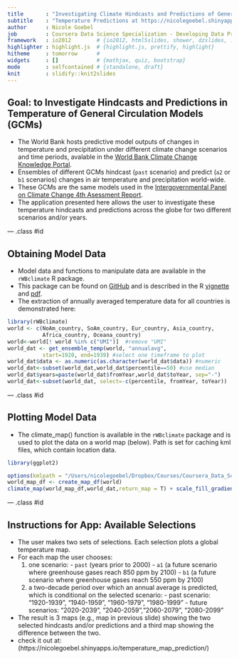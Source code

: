 ```yaml
---
title       : "Investigating Climate Hindcasts and Predictions of General Circulation Models"
subtitle    : "Temperature Predictions at https://nicolegoebel.shinyapps.io/temperature_map_prediction/"
author      : Nicole Goebel
job         : Coursera Data Science Specialization - Developing Data Products
framework   : io2012        # {io2012, html5slides, shower, dzslides, ...}
highlighter : highlight.js  # {highlight.js, prettify, highlight}
hitheme     : tomorrow      # 
widgets     : []            # {mathjax, quiz, bootstrap}
mode        : selfcontained # {standalone, draft}
knit        : slidify::knit2slides
---
```


## Goal: to Investigate Hindcasts and Predictions in Temperature of General Circulation Models (GCMs)

- The World Bank hosts predictive model outputs of changes in temperature and precipitation under different climate change scenarios and time periods, avalable in the [World Bank Climate Change Knowledge Portal](http://sdwebx.worldbank.org/climateportal/index.cfm). 
- Ensembles of different GCMs hindcast (`past` scenario) and predict (`a2` or `b1` scenarios) changes in air temperature and precipitation world-wide.
- These GCMs are the same models used in the [Intergovernmental Panel on Climate Change 4th Asessment Report](http://www.ipcc.ch/publications_and_data/publications_ipcc_fourth_assessment_report_synthesis_report.htm).
- The application presented here allows the user to investigate these temperature hindcasts and predictions across the globe for two different scenarios and/or years.

--- .class #id 

## Obtaining Model Data

- Model data and functions to manipulate data are available in the `rWBclimate` R package.
- This package can be found on [GitHub](http://github.com/ropensci/rWBclimate) and is described in the R [vignette](http://cran.r-project.org/web/packages/rWBclimate/vignettes/rWBclimate.pdf) and [pdf](http://cran.r-project.org/web/packages/rWBclimate/rWBclimate.pdf).
- The extraction of annually averaged temperature data for all countries is demonstrated here:

```r
library(rWBclimate)
world <- c(NoAm_country, SoAm_country, Eur_country, Asia_country, 
           Africa_country, Oceana_country)
world<-world[! world %in% c("UMI")]  #remove "UMI"
world_dat <- get_ensemble_temp(world, "annualavg", 
           start=1920, end=1939) #select one timeframe to plot
world_dat$data <- as.numeric(as.character(world_dat$data)) #numeric
world_dat<-subset(world_dat,world_dat$percentile==50) #use median 
world_dat$years=paste(world_dat$fromYear,world_dat$toYear, sep="-")
world_dat<-subset(world_dat, select=-c(percentile, fromYear, toYear)) 
```

--- .class #id 

## Plotting Model Data
- The climate_map() function is available in the `rWBclimate` package and is used to plot the data on a world map (below). Path is set for caching kml files, which contain location data.
```r
library(ggplot2)
```
```r
options(kmlpath = "/Users/nicolegoebel/Dropbox/Courses/Coursera_Data_Science_2014/DevelopingDataProducts/tempPredict_slidify")
world_map_df <- create_map_df(world)
climate_map(world_map_df,world_dat,return_map = T) + scale_fill_gradient2(name="Temperature", limits=c(-20, 34), low="blue", mid="white", high = "red")
```

--- .class #id 

## Instructions for App: Available Selections

- The user makes two sets of selections. Each selection plots a global temperature map.
- For each map the user chooses:
    1. one scenario: 
      - `past` (years prior to 2000) 
      - `a1` (a future scenario where greenhouse gases reach 850 ppm by 2100)
      - `b1` (a future scenario where greenhouse gases reach 550 ppm by 2100)
    2. a two-decade period over which an annual average is predicted, which is conditional on the selected scenario:
      - past scenario: "1920-1939", "1940-1959", "1960-1979", "1980-1999"
      - future scenarios: "2020-2039", "2040-2059","2060-2079", "2080-2099"
- The result is 3 maps (e.g., map in previous slide) showing the two selected hindcasts and/or predictions and a third map showing the difference between the two.
- check it out at: (https://nicolegoebel.shinyapps.io/temperature_map_prediction/)
